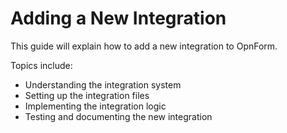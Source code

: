 # Adding a New Integration

This guide will explain how to add a new integration to OpnForm.

Topics include:

- Understanding the integration system
- Setting up the integration files
- Implementing the integration logic
- Testing and documenting the new integration
